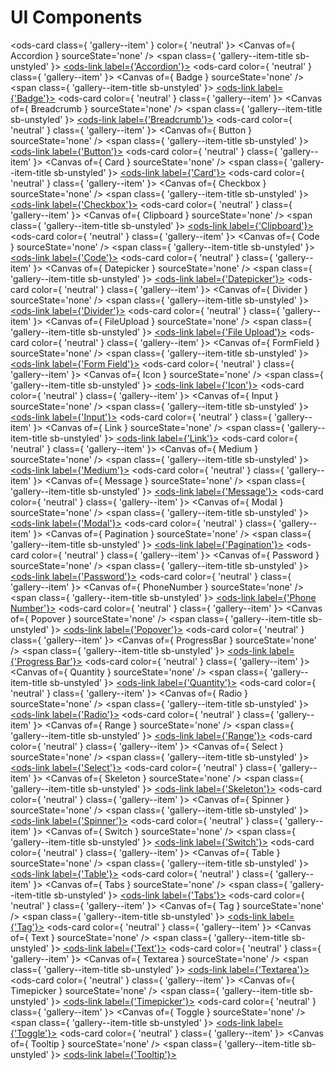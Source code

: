 

<Meta title="ODS Components/Gallery" />

# UI Components

<div class={ 'gallery--items' }>

  <ods-card class={ 'gallery--item' }
            color={ 'neutral' }>
    <Canvas of={ Accordion } sourceState='none' />
    <span class={ 'gallery--item-title sb-unstyled' }>
      [<ods-link label={'Accordion'}></ods-link>](?path=/docs/ods-components-layout-accordion--documentation)
    </span>
  </ods-card>
  <ods-card color={ 'neutral' }
            class={ 'gallery--item' }>
    <Canvas of={ Badge } sourceState='none' />
    <span class={ 'gallery--item-title sb-unstyled' }>
      [<ods-link label={'Badge'}></ods-link>](?path=/docs/ods-components-content-badge--documentation)
    </span>
  </ods-card>
  <ods-card color={ 'neutral' }
            class={ 'gallery--item' }>
    <Canvas of={ Breadcrumb } sourceState='none' />
    <span class={ 'gallery--item-title sb-unstyled' }>
      [<ods-link label={'Breadcrumb'}></ods-link>](?path=/docs/ods-components-navigation-breadcrumb--documentation)
    </span>
  </ods-card>
  <ods-card color={ 'neutral' }
            class={ 'gallery--item' }>
    <Canvas of={ Button } sourceState='none' />
    <span class={ 'gallery--item-title sb-unstyled' }>
      [<ods-link label={'Button'}></ods-link>](?path=/docs/ods-components-actions-button--documentation)
    </span>
  </ods-card>
  <ods-card color={ 'neutral' }
            class={ 'gallery--item' }>
    <Canvas of={ Card } sourceState='none' />
    <span class={ 'gallery--item-title sb-unstyled' }>
      [<ods-link label={'Card'}></ods-link>](?path=/docs/ods-components-layout-card--documentation)
    </span>
  </ods-card>
  <ods-card color={ 'neutral' }
            class={ 'gallery--item' }>
    <Canvas of={ Checkbox } sourceState='none' />
    <span class={ 'gallery--item-title sb-unstyled' }>
      [<ods-link label={'Checkbox'}></ods-link>](?path=/docs/ods-components-form-checkbox--documentation)
    </span>
  </ods-card>
  <ods-card color={ 'neutral' }
            class={ 'gallery--item' }>
    <Canvas of={ Clipboard } sourceState='none' />
    <span class={ 'gallery--item-title sb-unstyled' }>
      [<ods-link label={'Clipboard'}></ods-link>](?path=/docs/ods-components-user-feedback-clipboard--documentation)
    </span>
  </ods-card>
  <ods-card color={ 'neutral' }
            class={ 'gallery--item' }>
    <Canvas of={ Code } sourceState='none' />
    <span class={ 'gallery--item-title sb-unstyled' }>
      [<ods-link label={'Code'}></ods-link>](?path=/docs/ods-components-content-code--documentation)
    </span>
  </ods-card>
  <ods-card color={ 'neutral' }
            class={ 'gallery--item' }>
    <Canvas of={ Datepicker } sourceState='none' />
    <span class={ 'gallery--item-title sb-unstyled' }>
      [<ods-link label={'Datepicker'}></ods-link>](?path=/docs/ods-components-form-datepicker--documentation)
    </span>
  </ods-card>
  <ods-card color={ 'neutral' }
            class={ 'gallery--item' }>
    <Canvas of={ Divider } sourceState='none' />
    <span class={ 'gallery--item-title sb-unstyled' }>
      [<ods-link label={'Divider'}></ods-link>](?path=/docs/ods-components-layout-divider--documentation)
    </span>
  </ods-card>
  <ods-card color={ 'neutral' }
            class={ 'gallery--item' }>
    <Canvas of={ FileUpload } sourceState='none' />
    <span class={ 'gallery--item-title sb-unstyled' }>
      [<ods-link label={'File Upload'}></ods-link>](?path=/docs/ods-components-form-file-upload--documentation)
    </span>
  </ods-card>
  <ods-card color={ 'neutral' }
            class={ 'gallery--item' }>
    <Canvas of={ FormField } sourceState='none' />
    <span class={ 'gallery--item-title sb-unstyled' }>
      [<ods-link label={'Form Field'}></ods-link>](?path=/docs/ods-components-form-form-field--documentation)
    </span>
  </ods-card>
  <ods-card color={ 'neutral' }
            class={ 'gallery--item' }>
    <Canvas of={ Icon } sourceState='none' />
    <span class={ 'gallery--item-title sb-unstyled' }>
      [<ods-link label={'Icon'}></ods-link>](?path=/docs/ods-components-content-icon--documentation)
    </span>
  </ods-card>
  <ods-card color={ 'neutral' }
            class={ 'gallery--item' }>
    <Canvas of={ Input } sourceState='none' />
    <span class={ 'gallery--item-title sb-unstyled' }>
      [<ods-link label={'Input'}></ods-link>](?path=/docs/ods-components-form-input--documentation)
    </span>
  </ods-card>
  <ods-card color={ 'neutral' }
            class={ 'gallery--item' }>
    <Canvas of={ Link } sourceState='none' />
    <span class={ 'gallery--item-title sb-unstyled' }>
      [<ods-link label={'Link'}></ods-link>](?path=/docs/ods-components-actions-link--documentation)
    </span>
  </ods-card>
  <ods-card color={ 'neutral' }
            class={ 'gallery--item' }>
    <Canvas of={ Medium } sourceState='none' />
    <span class={ 'gallery--item-title sb-unstyled' }>
      [<ods-link label={'Medium'}></ods-link>](?path=/docs/ods-components-content-medium--documentation)
    </span>
  </ods-card>
  <ods-card color={ 'neutral' }
            class={ 'gallery--item' }>
    <Canvas of={ Message } sourceState='none' />
    <span class={ 'gallery--item-title sb-unstyled' }>
      [<ods-link label={'Message'}></ods-link>](?path=/docs/ods-components-user-feedback-message--documentation)
    </span>
  </ods-card>
  <ods-card color={ 'neutral' }
            class={ 'gallery--item' }>
    <Canvas of={ Modal } sourceState='none' />
    <span class={ 'gallery--item-title sb-unstyled' }>
      [<ods-link label={'Modal'}></ods-link>](?path=/docs/ods-components-user-feedback-modal--documentation)
    </span>
  </ods-card>
  <ods-card color={ 'neutral' }
            class={ 'gallery--item' }>
    <Canvas of={ Pagination } sourceState='none' />
    <span class={ 'gallery--item-title sb-unstyled' }>
      [<ods-link label={'Pagination'}></ods-link>](?path=/docs/ods-components-navigation-pagination--documentation)
    </span>
  </ods-card>
  <ods-card color={ 'neutral' }
            class={ 'gallery--item' }>
    <Canvas of={ Password } sourceState='none' />
    <span class={ 'gallery--item-title sb-unstyled' }>
      [<ods-link label={'Password'}></ods-link>](?path=/docs/ods-components-form-password--documentation)
    </span>
  </ods-card>
  <ods-card color={ 'neutral' }
            class={ 'gallery--item' }>
    <Canvas of={ PhoneNumber } sourceState='none' />
    <span class={ 'gallery--item-title sb-unstyled' }>
      [<ods-link label={'Phone Number'}></ods-link>](?path=/docs/ods-components-form-phone-number--documentation)
    </span>
  </ods-card>
  <ods-card color={ 'neutral' }
            class={ 'gallery--item' }>
    <Canvas of={ Popover } sourceState='none' />
    <span class={ 'gallery--item-title sb-unstyled' }>
      [<ods-link label={'Popover'}></ods-link>](?path=/docs/ods-components-user-feedback-popover--documentation)
    </span>
  </ods-card>
  <ods-card color={ 'neutral' }
            class={ 'gallery--item' }>
    <Canvas of={ ProgressBar } sourceState='none' />
    <span class={ 'gallery--item-title sb-unstyled' }>
      [<ods-link label={'Progress Bar'}></ods-link>](?path=/docs/ods-components-user-feedback-progress-bar--documentation)
    </span>
  </ods-card>
  <ods-card color={ 'neutral' }
            class={ 'gallery--item' }>
    <Canvas of={ Quantity } sourceState='none' />
    <span class={ 'gallery--item-title sb-unstyled' }>
      [<ods-link label={'Quantity'}></ods-link>](?path=/docs/ods-components-form-quantity--documentation)
    </span>
  </ods-card>
  <ods-card color={ 'neutral' }
            class={ 'gallery--item' }>
    <Canvas of={ Radio } sourceState='none' />
    <span class={ 'gallery--item-title sb-unstyled' }>
      [<ods-link label={'Radio'}></ods-link>](?path=/docs/ods-components-form-radio--documentation)
    </span>
  </ods-card>
  <ods-card color={ 'neutral' }
            class={ 'gallery--item' }>
    <Canvas of={ Range } sourceState='none' />
    <span class={ 'gallery--item-title sb-unstyled' }>
      [<ods-link label={'Range'}></ods-link>](?path=/docs/ods-components-form-range--documentation)
    </span>
  </ods-card>
  <ods-card color={ 'neutral' }
            class={ 'gallery--item' }>
    <Canvas of={ Select } sourceState='none' />
    <span class={ 'gallery--item-title sb-unstyled' }>
      [<ods-link label={'Select'}></ods-link>](?path=/docs/ods-components-form-select--documentation)
    </span>
  </ods-card>
  <ods-card color={ 'neutral' }
            class={ 'gallery--item' }>
    <Canvas of={ Skeleton } sourceState='none' />
    <span class={ 'gallery--item-title sb-unstyled' }>
      [<ods-link label={'Skeleton'}></ods-link>](?path=/docs/ods-components-content-skeleton--documentation)
    </span>
  </ods-card>
  <ods-card color={ 'neutral' }
            class={ 'gallery--item' }>
    <Canvas of={ Spinner } sourceState='none' />
    <span class={ 'gallery--item-title sb-unstyled' }>
      [<ods-link label={'Spinner'}></ods-link>](?path=/docs/ods-components-user-feedback-spinner--documentation)
    </span>
  </ods-card>
  <ods-card color={ 'neutral' }
            class={ 'gallery--item' }>
    <Canvas of={ Switch } sourceState='none' />
    <span class={ 'gallery--item-title sb-unstyled' }>
      [<ods-link label={'Switch'}></ods-link>](?path=/docs/ods-components-form-switch--documentation)
    </span>
  </ods-card>
  <ods-card color={ 'neutral' }
            class={ 'gallery--item' }>
    <Canvas of={ Table } sourceState='none' />
    <span class={ 'gallery--item-title sb-unstyled' }>
      [<ods-link label={'Table'}></ods-link>](?path=/docs/ods-components-layout-table--documentation)
    </span>
  </ods-card>
  <ods-card color={ 'neutral' }
            class={ 'gallery--item' }>
    <Canvas of={ Tabs } sourceState='none' />
    <span class={ 'gallery--item-title sb-unstyled' }>
      [<ods-link label={'Tabs'}></ods-link>](?path=/docs/ods-components-navigation-tabs--documentation)
    </span>
  </ods-card>
  <ods-card color={ 'neutral' }
            class={ 'gallery--item' }>
    <Canvas of={ Tag } sourceState='none' />
    <span class={ 'gallery--item-title sb-unstyled' }>
      [<ods-link label={'Tag'}></ods-link>](?path=/docs/ods-components-content-tag--documentation)
    </span>
  </ods-card>
  <ods-card color={ 'neutral' }
            class={ 'gallery--item' }>
    <Canvas of={ Text } sourceState='none' />
    <span class={ 'gallery--item-title sb-unstyled' }>
      [<ods-link label={'Text'}></ods-link>](?path=/docs/ods-components-content-text--documentation)
    </span>
  </ods-card>
  <ods-card color={ 'neutral' }
            class={ 'gallery--item' }>
    <Canvas of={ Textarea } sourceState='none' />
    <span class={ 'gallery--item-title sb-unstyled' }>
      [<ods-link label={'Textarea'}></ods-link>](?path=/docs/ods-components-form-textarea--documentation)
    </span>
  </ods-card>
  <ods-card color={ 'neutral' }
            class={ 'gallery--item' }>
    <Canvas of={ Timepicker } sourceState='none' />
    <span class={ 'gallery--item-title sb-unstyled' }>
      [<ods-link label={'Timepicker'}></ods-link>](?path=/docs/ods-components-form-timepicker--documentation)
    </span>
  </ods-card>
  <ods-card color={ 'neutral' }
            class={ 'gallery--item' }>
    <Canvas of={ Toggle } sourceState='none' />
    <span class={ 'gallery--item-title sb-unstyled' }>
      [<ods-link label={'Toggle'}></ods-link>](?path=/docs/ods-components-form-toggle--documentation)
    </span>
  </ods-card>
  <ods-card color={ 'neutral' }
            class={ 'gallery--item' }>
    <Canvas of={ Tooltip } sourceState='none' />
    <span class={ 'gallery--item-title sb-unstyled' }>
      [<ods-link label={'Tooltip'}></ods-link>](?path=/docs/ods-components-user-feedback-tooltip--documentation)
    </span>
  </ods-card>
</div>
